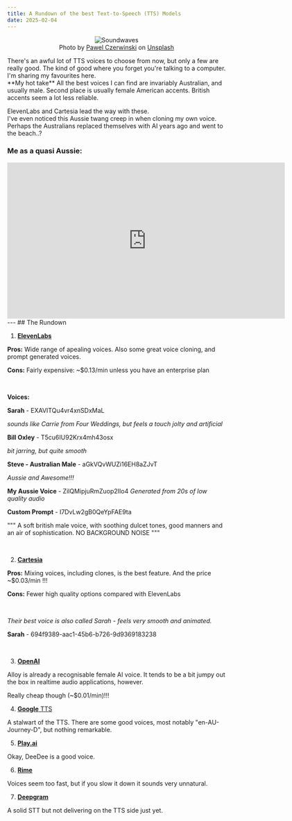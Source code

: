 ```yaml
---
title: A Rundown of the best Text-to-Speech (TTS) Models
date: 2025-02-04
---
```


<div align="center">
    <figure>
        <img src="/images/tts.jpg" alt="Soundwaves" />
        <figcaption>Photo by <a href="https://unsplash.com/@pawel_czerwinski?utm_content=creditCopyText&utm_medium=referral&utm_source=unsplash">Pawel Czerwinski</a> on <a href="https://unsplash.com/photos/a-black-background-with-a-blue-wave-of-light-eybM9n4yrpE?utm_content=creditCopyText&utm_medium=referral&utm_source=unsplash">Unsplash</a></figcaption>
    </figure>
</div>
There's an awful lot of TTS voices to choose from now, but only a few are really good. The kind of good where you forget you're talking to a computer. I'm sharing my favourites here.
<br />
**My hot take**
All the best voices I can find are invariably Australian, and usually male. Second place is usually female American accents. British accents seem a lot less reliable.

ElevenLabs and Cartesia lead the way with these.
<br />
I've even noticed this Aussie twang creep in when cloning my own voice. Perhaps the Australians replaced themselves with AI years ago and went to the beach..?

### Me as a quasi Aussie:

<div align="center">
    <iframe title="vimeo-player" src="https://player.vimeo.com/video/1053445851?h=56c454d63b" width="640" height="360" frameborder="0"    allowfullscreen></iframe>
</div>
---
## The Rundown

1. [**ElevenLabs**](https://elevenlabs.io/)

**Pros:** Wide range of apealing voices. Also some great voice cloning, and prompt generated voices.

**Cons:** Fairly expensive: ~$0.13/min unless you have an enterprise plan

<br />

**Voices:**

**Sarah** - EXAVITQu4vr4xnSDxMaL

*sounds like Carrie from Four Weddings, but feels a touch jolty and artificial*

**Bill Oxley** - T5cu6IU92Krx4mh43osx

*bit jarring, but quite smooth*

**Steve - Australian Male** - aGkVQvWUZi16EH8aZJvT

*Aussie and Awesome!!!*

**My Aussie Voice** - ZilQMipjuRmZuop2IIo4
*Generated from 20s of low quality audio*

**Custom Prompt** - I7DvLw2gB0QeYpFAE9ta

"""
A soft british male voice, with soothing dulcet tones, good manners and an air of sophistication.
NO BACKGROUND NOISE
"""

<br />

2. [**Cartesia**](https://cartesia.ai/)

**Pros:** Mixing voices, including clones, is the best feature. And the price ~$0.03/min !!!

**Cons:** Fewer high quality options compared with ElevenLabs

<br />

*Their best voice is also called Sarah - feels very smooth and animated.*

**Sarah** - 694f9389-aac1-45b6-b726-9d9369183238

<br />

3. [**OpenAI**](https://platform.openai.com/docs/guides/text-to-speech)

Alloy is already a recognisable female AI voice. It tends to be a bit jumpy out the box in realtime audio applications, however.

Really cheap though (~$0.01/min)!!!

4. [**Google** TTS](https://cloud.google.com/text-to-speech)

A stalwart of the TTS. There are some good voices, most notably "en-AU-Journey-D", but nothing remarkable.

5. [**Play.ai**](https://play.ai/)

Okay, DeeDee is a good voice.

6. [**Rime**](https://www.rime.ai/)

Voices seem too fast, but if you slow it down it sounds very unnatural.


7. [**Deepgram**](https://www.deepgram.com/text-to-speech)

A solid STT but not delivering on the TTS side just yet.